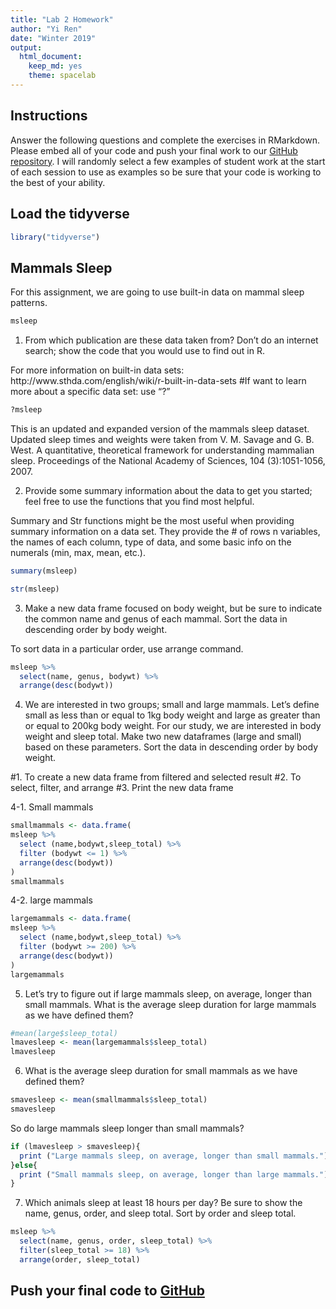 ```yaml
---
title: "Lab 2 Homework"
author: "Yi Ren"
date: "Winter 2019"
output:
  html_document:
    keep_md: yes
    theme: spacelab
---
```


## Instructions
Answer the following questions and complete the exercises in RMarkdown. Please embed all of your code and push your final work to our [GitHub repository](https://github.com/FRS417-DataScienceBiologists). I will randomly select a few examples of student work at the start of each session to use as examples so be sure that your code is working to the best of your ability.

## Load the tidyverse
```r
library("tidyverse")
```

## Mammals Sleep
For this assignment, we are going to use built-in data on mammal sleep patterns.  
```r
msleep
```

1. From which publication are these data taken from? Don't do an internet search; show the code that you would use to find out in R.

For more information on built-in data sets: http://www.sthda.com/english/wiki/r-built-in-data-sets
#If want to learn more about a specific data set: use "?"
```r
?msleep
```
 
This is an updated and expanded version of the mammals sleep dataset. Updated sleep times and weights were taken from V. M. Savage and G. B. West. A quantitative, theoretical framework for understanding mammalian sleep. Proceedings of the National Academy of Sciences, 104 (3):1051-1056, 2007.


2. Provide some summary information about the data to get you started; feel free to use the functions that you find most helpful.

Summary and Str functions might be the most useful when providing summary information on a data set. They provide the # of rows n variables, the names of each column, type of data, and some basic info on the numerals (min, max, mean, etc.). 
```r
summary(msleep)
```

```r
str(msleep)
```


3. Make a new data frame focused on body weight, but be sure to indicate the common name and genus of each mammal. Sort the data in descending order by body weight.

To sort data in a particular order, use arrange command.
```r
msleep %>%
  select(name, genus, bodywt) %>% 
  arrange(desc(bodywt))
```


4. We are interested in two groups; small and large mammals. Let's define small as less than or equal to 1kg body weight and large as greater than or equal to 200kg body weight. For our study, we are interested in body weight and sleep total. Make two new dataframes (large and small) based on these parameters. Sort the data in descending order by body weight.

#1. To create a new data frame from filtered and selected result
#2. To select, filter, and arrange
#3. Print the new data frame

4-1. Small mammals
```r
smallmammals <- data.frame(
msleep %>% 
  select (name,bodywt,sleep_total) %>% 
  filter (bodywt <= 1) %>% 
  arrange(desc(bodywt))
)
smallmammals
```


4-2. large mammals
```r
largemammals <- data.frame(
msleep %>% 
  select (name,bodywt,sleep_total) %>% 
  filter (bodywt >= 200) %>% 
  arrange(desc(bodywt))
)
largemammals
```




5. Let's try to figure out if large mammals sleep, on average, longer than small mammals. What is the average sleep duration for large mammals as we have defined them?
```r
#mean(large$sleep_total)
lmavesleep <- mean(largemammals$sleep_total)
lmavesleep
```

6. What is the average sleep duration for small mammals as we have defined them?

```r
smavesleep <- mean(smallmammals$sleep_total)
smavesleep
```


So do large mammals sleep longer than small mammals?

```r
if (lmavesleep > smavesleep){
  print ("Large mammals sleep, on average, longer than small mammals.")
}else{
  print ("Small mammals sleep, on average, longer than large mammals.")
}
```


7. Which animals sleep at least 18 hours per day? Be sure to show the name, genus, order, and sleep total. Sort by order and sleep total.

```r
msleep %>% 
  select(name, genus, order, sleep_total) %>% 
  filter(sleep_total >= 18) %>% 
  arrange(order, sleep_total)
```
 

## Push your final code to [GitHub](https://github.com/FRS417-DataScienceBiologists)
